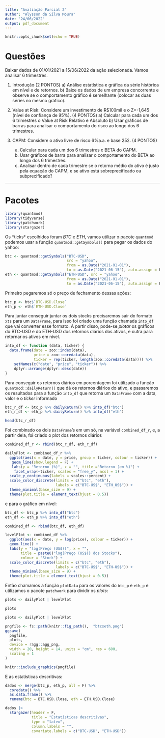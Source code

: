 ```yaml
---
title: "Avaliação Parcial 2"
author: "Alysson da Silva Moura"
date: "24/06/2022"
output: pdf_document
---
```


```r
knitr::opts_chunk$set(echo = TRUE)
```

# Questões

Baixar dados de 01/01/2021 a 15/06/2022 da ação selecionada. Vamos analisar 6 trimestres.

1.  Introdução (2 PONTOS) a) Análise estatística e gráfica da série histórica em nível e de retornos. b) Baixe os dados de um empresa concorrente e observe se o comportamento gráfico é semelhante (colocar as duas séries no mesmo gráfico).

2.  Value at Risk: Considere um investimento de R\$100mil e o Z=-1,645 (nível de confiança de 95%). (4 PONTOS) a) Calcular para cada um dos 6 trimestres o Value at Risk Relativo e Absoluto b) Usar gráficos de barras para analisar o comportamento do risco ao longo dos 6 trimestres.

3.  CAPM: Considere o ativo livre de risco 6%a.a. e base 252. (4 PONTOS)

    a)  Calcular para cada um dos 6 trimestres o BETA do CAPM.
    b)  Usar gráficos de barra para analisar o comportamento do BETA ao longo dos 6 trimestres.
    c)  Analisar dentro de cada trimestre se o retorno médio do ativo é justo pela equação do CAPM, e se ativo está sobreprecificado ou subprecificado?

------------------------------------------------------------------------

# Pacotes

```r
library(quantmod)
library(tidyverse)
library(patchwork)
library(stargazer)
```

Os \*ticks\* escolhidos foram $BTC$ e $ETH$, vamos utilizar o pacote `quantmod` podemos usar a função `quantmod::getSymbols()` para pegar os dados do yahoo:

```r
btc <- quantmod::getSymbols("BTC-USD",
                            src = "yahoo",
                            from = as.Date("2021-01-01"),
                            to = as.Date("2021-06-15"), auto.assign = F)
eth <- quantmod::getSymbols("ETH-USD", src = "yahoo",
                            from = as.Date("2021-01-01"),
                            to = as.Date("2021-06-15"), auto.assign = F)
```

Primeiro pegaremos só o preço de fechamento dessas ações:

```r
btc_p <- btc$`BTC-USD.Close`
eth_p <- eth$`ETH-USD.Close`
```

Para juntar conseguir juntar os dois stocks precisaremos sair do formato `xts` para um `DataFrame`, para isso foi criado uma função chamada `into_df` que vai converter esse formato. A partir disso, pode-se *plotar* os gráficos do BTC-USD e do ETH-USD dos retornos diários dos ativos, e outra para retornar os ativos em nível.

```r
into_df <- function (data, ticker) {
  data.frame(date = zoo::index(data),
             price = zoo::coredata(data),
             ticker = rep(ticker, length(zoo::coredata(data)))) %>%
    setNames(c("date", "price", "ticker")) %>%
    dplyr::arrange(dplyr::desc(date))
}
```

Para conseguir os retornos diários em porcentagem foi utilizado a função `quantmod::dailyReturn()` que dá os retornos diários do ativo, e passaremos os resultados para a função `into_df` que retorna um `DataFrame` com a data, valor e o *ticker* informado

```r

btc_r_df <- btc_p %>% dailyReturn() %>% into_df("btc")
eth_r_df <- eth_p %>% dailyReturn() %>% into_df("eth")

```

```r
head(btc_r_df)
```

Foi combinado os dois `DataFrame`'s em um só, na variável `combined_df_r`, e, a partir dela, foi criado o plot dos retornos diários

```r
combined_df_r <- rbind(btc_r_df, eth_r_df) 
```

```r
dailyPlot <- combined_df_r %>%
  ggplot(aes(x = date, y = price, group = ticker, colour = ticker)) +
   geom_line(show.legend = F) +
   labs(y = "Retorno (%)", x = "", title ="Retorno (em %)") +
    facet_wrap(~ticker, scales = "free_y", ncol = 1) +
  scale_y_continuous(labels = scales::percent) +
  scale_color_discrete(limits = c("btc", "eth"),
                       labels = c("BTC-US$", "ETH_US$")) +
  theme_minimal(base_size = 9) +
  theme(plot.title = element_text(hjust = 0.5))
```

e para o gráfico em nível:

```r
btc_df <- btc_p %>% into_df("btc")
eth_df <- eth_p %>% into_df("eth")

combined_df <- rbind(btc_df, eth_df)
```

```r
levelPlot <- combined_df %>%
  ggplot(aes(x = date, y = log(price), colour = ticker)) +
  geom_line() +
  labs(y = "log(Preço (US$))", x = "",
       title = paste0("log(Preço (US$)) dos Stocks"),
       colour = "Stock") +
  scale_color_discrete(limits = c("btc", "eth"),
                       labels = c("BTC-US$", "ETH-US$")) +
  theme_minimal(base_size = 9) +
  theme(plot.title = element_text(hjust = 0.5))
```

Então chamamos a função `plotData` para os valores do `btc_p` e `eth_p` e utilizamos o pacote `patchwork` para dividir os *plots*:

```r

plots <- dailyPlot | levelPlot

plots
```

```r
plots <- dailyPlot | levelPlot
```

```r

pngfile <- fs::path(knitr::fig_path(),  "btcxeth.png")
ggsave(
  pngfile, 
  plots, 
  device = ragg::agg_png, 
  width = 20, height = 14, units = "cm", res = 600,
  scaling = 1
)

knitr::include_graphics(pngfile)
```

E as estatísticas descritivas:

```r

dados <- merge(btc_p, eth_p, all = F) %>%
  coredata() %>%
  as.data.frame() %>%
  rename(btc = BTC.USD.Close, eth = ETH.USD.Close)

dados |>
  stargazer(header = F,
            title = "Estatísticas descritivas",
            type = "latex",
            column.labels = "",
            covariate.labels = c("BTC-USD", "ETH-USD"))
```
